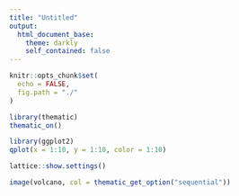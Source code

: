 ```yaml
---
title: "Untitled"
output: 
  html_document_base:
    theme: darkly
    self_contained: false
---
```


```r
knitr::opts_chunk$set(
  echo = FALSE,
  fig.path = "./"
)
```

```r
library(thematic)
thematic_on()
```

```r
library(ggplot2)
qplot(x = 1:10, y = 1:10, color = 1:10)
```

```r
lattice::show.settings()
```

```r
image(volcano, col = thematic_get_option("sequential"))
```
